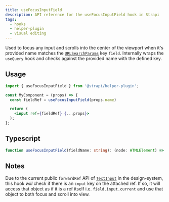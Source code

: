 ```yaml
---
title: useFocusInputField
description: API reference for the useFocusInputField hook in Strapi
tags:
  - hooks
  - helper-plugin
  - visual editing
---
```


Used to focus any input and scrolls into the center of the viewport when it's provided name matches the [`URLSearchParams`](https://developer.mozilla.org/en-US/docs/Web/API/URLSearchParams)
key `field`. Internally wraps the `useQuery` hook and checks against the provided name with the defined key.

## Usage

```jsx
import { useFocusInputField } from '@strapi/helper-plugin';

const MyComponent = (props) => {
  const fieldRef = useFocusInputField(props.name)

  return (
    <input ref={fieldRef} {...props}>
  );
};
```

## Typescript

```ts
function useFocusInputField(fieldName: string): (node: HTMLElement) => void;
```

## Notes

Due to the current public `forwardRef` API of [`TextInput`](https://design-system-git-main-strapijs.vercel.app/?path=/docs/design-system-components-textinput--base)
in the design-system, this hook _will_ check if there is an `input` key on the attached ref. If so, it will access that object as if it is a ref itself i.e. `field.input.current`
and use that object to both focus and scroll into view.
